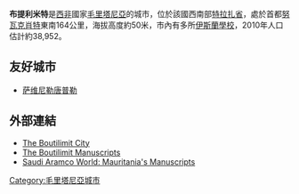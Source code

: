 {{Infobox settlement
|name = 布提利米特
|native_name = 
|settlement_type        =城鎮
|image_skyline = BoutilimitSable.JPG
|imagesize = 300px
|image_caption = 
|image_flag = 
|image_seal = 
|image_map = 
|map_caption = 
|pushpin_map = Mauritania
|pushpin_label_position =bottom
|pushpin_mapsize        = 300
|pushpin_map_caption    =
|coordinates_region = MR
|subdivision_type = 國家
|subdivision_type1 = 省
|subdivision_name = {{flag|Mauritania}}
|subdivision_name1 = [[特拉扎省|特拉扎省]]
|subdivision_type2 =
|subdivision_name2 = 
|established_title = 
|established_date =
|government_type = 
|leader_title = 
|leader_name = 
|area_magnitude = 
|area_total_sq_mi =
|area_total_km2 = 
|area_land_sq_mi =
|area_land_km2 = 
|area_urban_sq_mi = 
|area_urban_km2 = 
|area_metro_km2 = 
|area_metro_sq_mi = 
|population_as_of=
|population_footnotes =
|population_total =  
|population_urban = 
|population_metro =
|population_density_sq_mi = 
|population_density_km2 =
|timezone = 
|utc_offset = 
|timezone_DST =
|utc_offset_DST = 
|latd=17|latm=31|lats=|latNS=N
|longd=14|longm=46|longs=|longEW=W
|elevation_footnotes=
|elevation_m = 
|elevation_ft = 
|postal_code_type = 
|postal_code = 
|area_code = 
|website = 
|footnotes =
}}

'''布提利米特'''是[[西非|西非]]國家[[毛里塔尼亞|毛里塔尼亞]]的城市，位於該國西南部[[特拉扎省|特拉扎省]]，處於首都[[努瓦克肖特|努瓦克肖特]]東南164公里，海拔高度約50米，市內有多所[[伊斯蘭學校|伊斯蘭學校]]，2010年人口估計約38,952。

==友好城市==
* {{FRA}} [[萨维尼勒唐普勒|萨维尼勒唐普勒]]

==外部連結==
* [http://www.boutilimit.com The Boutilimit City] {{Wayback|url=http://www.boutilimit.com/ |date=20151123182554 }}
* [http://test.atlas.uiuc.edu/amms/boutilimit.html The Boutilimit Manuscripts] {{Wayback|url=http://test.atlas.uiuc.edu/amms/boutilimit.html |date=20050920225859 }}
* [https://web.archive.org/web/20050920104700/http://www.saudiaramcoworld.com/issue/200306/mauritania.s.manuscripts.htm Saudi Aramco World: Mauritania's Manuscripts]

{{coord|17|31|N|14|46|W|region:MR_type:city|display=title}}

[[Category:毛里塔尼亞城市|Category:毛里塔尼亞城市]]

{{Mauritania-stub}}